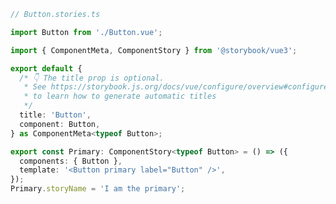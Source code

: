 ```ts
// Button.stories.ts

import Button from './Button.vue';

import { ComponentMeta, ComponentStory } from '@storybook/vue3';

export default {
  /* 👇 The title prop is optional.
   * See https://storybook.js.org/docs/vue/configure/overview#configure-story-loading
   * to learn how to generate automatic titles
   */
  title: 'Button',
  component: Button,
} as ComponentMeta<typeof Button>;

export const Primary: ComponentStory<typeof Button> = () => ({
  components: { Button },
  template: '<Button primary label="Button" />',
});
Primary.storyName = 'I am the primary';
```
